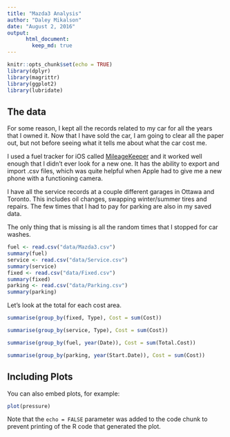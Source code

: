 ```yaml
---
title: "Mazda3 Analysis"
author: "Daley Mikalson"
date: "August 2, 2016"
output:  
      html_document:  
        keep_md: true 
---
```


```r
knitr::opts_chunk$set(echo = TRUE)
library(dplyr)
library(magrittr)
library(ggplot2)
library(lubridate)
```

## The data
For some reason, I kept all the records related to my car for all the years that I owned it. Now that I have sold the car, I am going to clear all the paper out, but not before seeing what it tells me about what the car cost me.

I used a fuel tracker for iOS called [MileageKeeper](http://mileagekeeper.com "Mileage Keeper") and it worked well enough that I didn't ever look for a new one. It has the ability to export and import .csv files, which was quite helpful when Apple had to give me a new phone with a functioning camera.

I have all the service records at a couple different garages in Ottawa and Toronto. This includes oil changes, swapping winter/summer tires and repairs. The few times that I had to pay for parking are also in my saved data.

The only thing that is missing is all the random times that I stopped for car washes.

```r
fuel <- read.csv("data/Mazda3.csv")
summary(fuel)
service <- read.csv("data/Service.csv")
summary(service)
fixed <- read.csv("data/Fixed.csv")
summary(fixed)
parking <- read.csv("data/Parking.csv")
summary(parking)

```

Let's look at the total for each cost area.

```r
summarise(group_by(fixed, Type), Cost = sum(Cost))

summarise(group_by(service, Type), Cost = sum(Cost))

summarise(group_by(fuel, year(Date)), Cost = sum(Total.Cost))

summarise(group_by(parking, year(Start.Date)), Cost = sum(Cost))
```


## Including Plots

You can also embed plots, for example:

```r
plot(pressure)
```

Note that the `echo = FALSE` parameter was added to the code chunk to prevent printing of the R code that generated the plot.
